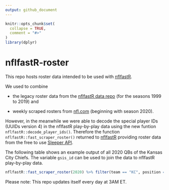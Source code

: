 ```yaml
---
output: github_document
---
```


<!-- README.md is generated from README.Rmd. Please edit that file -->

```r
knitr::opts_chunk$set(
  collapse = TRUE,
  comment = "#>"
)
library(dplyr)
```

# nflfastR-roster

This repo hosts roster data intended to be used with [nflfastR](https://mrcaseb.github.io/nflfastR/).

We used to combine

* the legacy roster data from the [nflfastR data repo](https://github.com/guga31bb/nflfastR-data/tree/master/roster-data) (for the seasons 1999 to 2019) and

* weekly scraped rosters from [nfl.com](https://www.nfl.com/teams/) (beginning with season 2020).

However, in the meanwhile we were able to decode the special player IDs (UUIDs version 4) in the nflfastR play-by-play data using the new funtion `nflfastR::decode_player_ids()`. Therefore the function `nflfastR::fast_scraper_roster()` returned to [nflfastR](https://mrcaseb.github.io/nflfastR/) providing roster data from the  free to use [Sleeper API](https://docs.sleeper.app/#fetch-all-players).

The following table shows an example output of all 2020 QBs of the Kansas City Chiefs. The variable `gsis_id` can be used to join the data to nflfastR play-by-play data.

```r
nflfastR::fast_scraper_roster(2020) %>% filter(team == "KC", position == "QB") %>% knitr::kable()
```

Please note:
This repo updates itself every day at 3AM ET.
